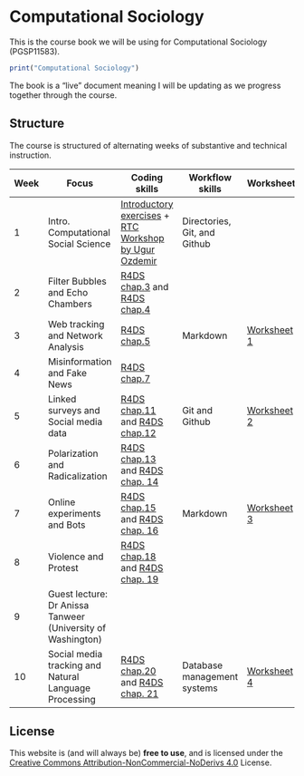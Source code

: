 # Computational Sociology {.unnumbered}

This is the course book we will be using for Computational Sociology (PGSP11583).

```r
print("Computational Sociology")
```

::: {.callout-note appearance="simple"}
The book is a "live" document meaning I will be updating as we progress together through the course.
:::

## Structure

The course is structured of alternating weeks of substantive and technical instruction.

| Week | Focus                                                       | Coding skills                                                                                                                                                        | Workflow skills              | Worksheet                                                                |
|--------------|--------------|-----------------|--------------|--------------|
| 1    | Intro. Computational Social Science                         | [Introductory exercises](./intror.html) + [RTC Workshop by Ugur Ozdemir](https://research-training-centre.sps.ed.ac.uk/micro-methods/) | Directories, Git, and Github |                                                                          |
| 2    | Filter Bubbles and Echo Chambers                            | [R4DS chap.3](https://r4ds.had.co.nz/data-visualisation.html) and [R4DS chap.4](https://r4ds.had.co.nz/workflow-basics.html)                                         |                              |                                                                          |
| 3    | Web tracking and Network Analysis                           | [R4DS chap.5](https://r4ds.had.co.nz/transform.html)                                                                                                                 | Markdown                     | [Worksheet 1](https://pkrafft.github.io/CS-ED/webtracking_networks.html) |
| 4    | Misinformation and Fake News                                | [R4DS chap.7](https://r4ds.had.co.nz/exploratory-data-analysis.html)                                                                                                 |                              |                                                                          |
| 5    | Linked surveys and Social media data                        | [R4DS chap.11](https://r4ds.had.co.nz/data-import.html) and [R4DS chap.12](https://r4ds.had.co.nz/tidy-data.html)                                                    | Git and Github               | [Worksheet 2](https://pkrafft.github.io/CS-ED/data_ingest_apis.html)     |
| 6    | Polarization and Radicalization                             | [R4DS chap.13](https://r4ds.had.co.nz/relational-data.html) and [R4DS chap. 14](https://r4ds.had.co.nz/strings.html)                                                 |                              |                                                                          |
| 7    | Online experiments and Bots                                 | [R4DS chap.15](https://r4ds.had.co.nz/factors.html) and [R4DS chap. 16](https://r4ds.had.co.nz/dates-and-times.html)                                                 | Markdown                     | [Worksheet 3](https://pkrafft.github.io/CS-ED/bots_experiments.html)     |
| 8    | Violence and Protest                                        | [R4DS chap.18](https://r4ds.had.co.nz/pipes.html) and [R4DS chap. 19](https://r4ds.had.co.nz/functions.html)                                                         |                              |                                                                          |
| 9    | Guest lecture: Dr Anissa Tanweer (University of Washington) |                                                                                                                                                                      |                              |                                                                          |
| 10   | Social media tracking and Natural Language Processing       | [R4DS chap.20](https://r4ds.had.co.nz/vectors.html) and [R4DS chap. 21](https://r4ds.had.co.nz/iteration.html)                                                       | Database management systems  | [Worksheet 4](https://pkrafft.github.io/CS-ED/nlp_classifying.html)      |

## License

This website is (and will always be) **free to use**, and is licensed under the [Creative Commons Attribution-NonCommercial-NoDerivs 4.0](https://creativecommons.org/licenses/by-nc-nd/4.0/) License.
